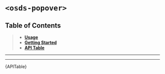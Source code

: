 
<Meta title="UI Components/️Popover [atom]/Web Component" />

# `<osds-popover>`

## Table of Contents
> - **[Usage](#usage)**
> - **[Getting Started](#getting-started)**
> - **[API Table](#api-table)**

<hr/>
<Usage />
<hr/>
<div id="api-table"><Description>{APITable}</Description></div>
